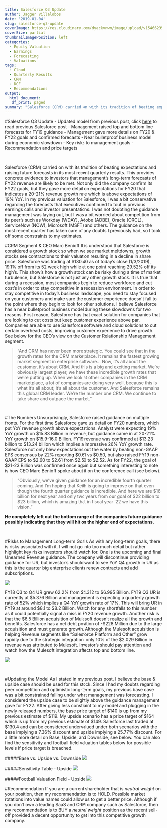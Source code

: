 ```yaml
---
title: Salesforce Q3 Update
author: Jagger Villalobos
date: '2019-01-04'
slug: salesforce-q3-update
coverImage: https://res.cloudinary.com/dyackvnwm/image/upload/v1546623541/salesforce-logo-sign.jpg
coverSize: partial
thumbnailImagePosition: left
categories:
  - Equity Valuation
  - Earnings
  - Forecasting
  - Valuations
tags:
  - Cloud
  - Quarterly Results
  - CRM
  - DCF
  - Recommendations
output: 
  html_document:
   df_print: paged
summary: "Salesforce (CRM) carried on with its tradition of beating expectations and raising future forecasts in its most recent quarterly results. This provides concrete evidence to investors that management’s long-term forecasts of FY22 revenue are likely to be met. Not only did the company confirm its FY22 goals, but they gave more detail on expectations for FY20 that indicates a 20-21% revenue growth rate which is above expectations of 19% YoY."
---
```



#Salesforce Q3 Update
- Updated model from previous post, click [here](https://jagg19.github.io/2018/11/salesforce-enough-to-buy/) to read previous Salesforce post
- Management raised top and bottom line forecasts for FY19 guidance 
- Management gave more details on FY20 & FY22 goals and confirmed forecasts 
- Near bulletproof business model during economic slowdown 
- Key risks to management goals
- Recommendation and price targets

<br>

Salesforce (CRM) carried on with its tradition of beating expectations and raising future forecasts in its most recent quarterly results. This provides concrete evidence to investors that management’s long-term forecasts of FY22 revenue are likely to be met. Not only did the company confirm its FY22 goals, but they gave more detail on expectations for FY20 that indicates a 20-21% revenue growth rate which is above expectations of 19% YoY. In my previous valuation for Salesforce, I was a bit conservative regarding the forecasts that executives continued to tout in previous earnings calls and investor presentations. I was not doubting the guidance management was laying out, but I was a bit worried about competition from its peer's such as Workday (WDAY), Adobe (ADBE), Oracle (ORCL), ServiceNow (NOW), Microsoft (MSFT) and others. The guidance on the most recent quarter has taken care of any doubts I previously had, so I took off some constraints to my estimates.  


#CRM Segment & CEO Marc Benioff 
It is understood that Salesforce is considered a growth stock so when we see market meltdowns, growth stocks see contractions to their valuation resulting in a decline in share price. Salesforce was trading at \$130.40 as of today's close (1/3/2019), 19.1% off from its 52 week high while at one point reaching 29.52% off its high's. This show's how a growth stock can be risky during a time of market turbulence, but Salesforce is not just any other growth stock. It is true that during a recession, most companies begin to reduce workforce and cut cost's in order to stay competitive in a recession environment. In order to stay competitive in today's business landscape, you need to stay focused on your customers and make sure the customer experience doesn't fall to the point where they begin to look for other solutions. I believe Salesforce has a near bulletproof business model during these slowdowns for two reasons. First reason, Salesforce has that exact solution for companies that are looking to cut costs but keep customer experience above par. Companies are able to use Salesforce software and cloud solutions to cut certain overhead costs, improving customer experience to drive growth. See below for the CEO's view on the Customer Relationship Management segment. 

> "And CRM has never been more strategic. You could see that in the growth rates for the CRM marketplace. It remains the fastest growing market segment in enterprise software... Now, it’s all about the customer, it’s about CRM. And this is a big and exciting market. We’re obviously largest player, we have these incredible growth rates that we’re putting up. When we look at other companies in the CRM marketplace, a lot of companies are doing very well, because this is what it’s all about; it’s all about the customer. And Salesforce remains this global CRM leader. We’re the number one CRM. We continue to take share and outpace the market."

<br>

#The Numbers 
Unsurprisingly, Salesforce raised guidance on multiple fronts. For the first time Salesforce gave us detail on FY20 numbers, which put YoY revenue growth above expectations. Analyst were expecting 19% YoY growth on \$15.83 Billion in revenue, but guidance came in at 20-21% YoY growth on \$15.9-16.0 Billion. FY19 revenue was confirmed at \$13.23 billion to \$13.24 billion which implies a impressive 26% YoY growth rate. Salesforce not only blew expectations out the water by beating non-GAAP EPS consensus by 22% reporting \$0.61 vs \$0.50, but also raised FY19 non-GAAP EPS to \$2.60 to \$2.61 from \$2.50 to \$2.52. As for FY22, the goal of \$21-23 Billion was confirmed once again but something interesting to note is how CEO Marc Benioff spoke about it on the conference call (see below). 

>"Obviously, we’ve given guidance for an incredible fourth quarter coming. And I'm hoping that Keith is going to improve on that even though the fourth quarter guidance is incredible. And here we are \$16 billion for next year and only two years from our goal of \$22 billion to \$23 billion, which is amazing that in fiscal year ‘22 we have this vision." 


**He completely left out the bottom range of the companies future guidance possibly indicating that they will hit on the higher end of expectations.**

<br>

#Risks to Management Long-term Goals
As with any long-term goals, there is risks associated with it. I will not go into too much detail but rather highlight key risks investors should watch for. One is the upcoming and final Unearned Revenue guidance. The company will discontinue providing guidance for UR, but investor's should want to see YoY Q4 growth in UR as this is the quarter big enterprise clients renew contracts and add subscriptions. 

![](/img/unearnedrev.png)

FY18 Q3 to Q4 UR grew 62.2% from \$4.312 to \$6.995 Billion. FY19 Q3 UR is currently at \$5.376 Billion and management is expecting a quarterly growth rate of 52% which implies a Q4 YoY growth rate of 17%. This will bring UR in FY19 at around \$8.1 to \$8.2 Billion. Watch for any shortfalls to this number as it could potentially signal a miss in FY20 revenue growth. Another risk is that the \$6.5 Billion acquisition of Mulesoft doesn't realize all the growth and benefits. Salesforce has a net debt position of -\$228 Million due to the large acquisition and must generate growth. Although the Mulesoft acquisition is helping Revenue segments like "Salesforce Platform and Other" grow rapidly due to the strategic integration, only 10% of the \$2.029 Billion in revenue was attributed to Mulesoft. Investor's should pay attention and watch how the Mulesoft integration affects top and bottom line. 

![](/img/revenues.png)

<br>

#Updating the Model
As I stated in my previous post, I believe the base & upside case should be used for this stock. Since I had my doubts regarding peer competition and optimistic long-term goals, my previous base case was a bit constrained falling under what management was forecasting. I considered the upside case to be slightly above the guidance management gave for FY22. After giving less constraint to my model and plugging in the newly released numbers, the base price target of \$140 is up from my previous estimate of \$119. My upside scenario has a price target of \$164 which is up from my previous estimate of \$149. Salesforce last traded at $130.4 and can be considered undervalued under both scenarios with the base implying a 7.36% discount and upside implying a 25.77% discount. For a little more detail on Base, Upside, and Downside, see below. You can also find the sensitivity and football field valuation tables below for possible levels if price target is breached. 

#####Base vs. Upside vs. Downside
![](/img/scenarios.png)

#####Sensitivity Table - Upside
![](/img/upsidetable.png)

#####Football Valuation Field - Upside
![](/img/upsidefield.png)

#Recommendation
If you are a current shareholder that is *neutral weight* on your position, then my recommendation is to HOLD. Possible market rotations into value names could allow us to get a better price. Although if you don't own a leading SaaS and CRM company such as Salesforce, then my recommendation is to BUY a *neutral weight* position as the recent sell-off provided a decent opportunity to get into this competitive growth company. 



